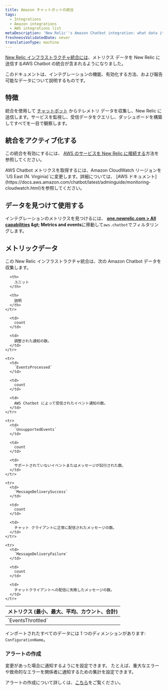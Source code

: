```yaml
---
title: Amazon チャットボットの統合
tags:
  - Integrations
  - Amazon integrations
  - AWS integrations list
metaDescription: 'New Relic''s Amazon Chatbot integration: what data it reports, and how to enable it.'
freshnessValidatedDate: never
translationType: machine
---
```


[New Relic インフラストラクチャ統合には](/docs/infrastructure/introduction-infra-monitoring)、メトリクス データを New Relic に送信するAWS Chatbot の統合が含まれるようになりました。

このドキュメントは、インテグレーションの機能、有効化する方法、および報告可能なデータについて説明するものです。

## 特徴

統合を使用して [チャットボット](https://aws.amazon.com/chatbot/) からテレメトリ データを収集し、New Relic に送信します。サービスを監視し、受信データをクエリし、ダッシュボードを構築してすべてを一目で観察します。

## 統合をアクティブ化する

この統合を有効にするには、 [AWS のサービスを New Relic に接続する](/docs/infrastructure/amazon-integrations/connect/aws-metric-stream/#set-up-metric-stream)方法を参照してください。

<Callout variant="important">
  AWS Chatbot メトリクスを取得するには、Amazon CloudWatch リージョンを `US East (N. Virginia)`に変更します。詳細については、 [AWS ドキュメント](https://docs.aws.amazon.com/chatbot/latest/adminguide/monitoring-cloudwatch.html)を参照してください。
</Callout>

## データを見つけて使用する

インテグレーションのメトリクスを見つけるには、 <DNT>**[one.newrelic.com &gt; All capabilities](https://one.newrelic.com/all-capabilities) &amp;gt; Metrics and events**</DNT>に移動して`aws.chatbot`でフィルタリングします。

## メトリックデータ

この New Relic インフラストラクチャ統合は、次の Amazon Chatbot データを収集します。

<table>
  <thead>
    <tr>
      <th style={{ width: "200px" }}>
        メトリクス (最小、最大、平均、カウント、合計)
      </th>

      <th>
        ユニット
      </th>

      <th>
        説明
      </th>
    </tr>
  </thead>

  <tbody>
    <tr>
      <td>
        `EventsThrottled`
      </td>

      <td>
        count
      </td>

      <td>
        調整された通知の数。
      </td>
    </tr>

    <tr>
      <td>
        `EventsProcessed`
      </td>

      <td>
        count
      </td>

      <td>
        AWS Chatbot によって受信されたイベント通知の数。
      </td>
    </tr>

    <tr>
      <td>
        `UnsupportedEvents`
      </td>

      <td>
        count
      </td>

      <td>
        サポートされていないイベントまたはメッセージが試行された数。
      </td>
    </tr>

    <tr>
      <td>
        `MessageDeliverySuccess`
      </td>

      <td>
        count
      </td>

      <td>
        チャット クライアントに正常に配信されたメッセージの数。
      </td>
    </tr>

    <tr>
      <td>
        `MessageDeliveryFailure`
      </td>

      <td>
        count
      </td>

      <td>
        チャットクライアントへの配信に失敗したメッセージの数。
      </td>
    </tr>
  </tbody>
</table>

インポートされたすべてのデータには 1 つのディメンションがあります: `ConfigurationName`。

### アラートの作成

変更があった場合に通知するように<InlinePopover type="alerts" />を設定できます。 たとえば、重大なエラーや致命的なエラーを関係者に通知するための集計を設定できます。

アラートの作成について詳しくは、[こちら](/docs/alerts-applied-intelligence/new-relic-alerts/learn-alerts/introduction-alerts/)をご覧ください。